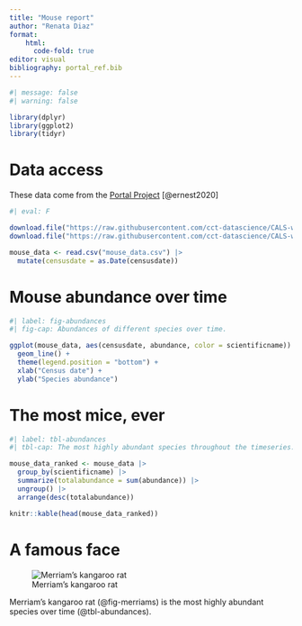 ```yaml
---
title: "Mouse report"
author: "Renata Diaz"
format: 
    html:
      code-fold: true
editor: visual
bibliography: portal_ref.bib
---
```


```r

#| message: false
#| warning: false

library(dplyr)
library(ggplot2)
library(tidyr)

```

# Data access

These data come from the [Portal Project](https://portal.weecology.org) [@ernest2020]

```r
#| eval: F

download.file("https://raw.githubusercontent.com/cct-datascience/CALS-workshops/2023-quarto-reports/20231206-quarto-reports/portal_mouse_data.csv", destfile = "mouse_data.csv")
download.file("https://raw.githubusercontent.com/cct-datascience/CALS-workshops/2023-quarto-reports/20231206-quarto-reports/portal_ref.bib", destfile = "portal_ref.bib")

```

```r

mouse_data <- read.csv("mouse_data.csv") |>
  mutate(censusdate = as.Date(censusdate))

```

# Mouse abundance over time

```r
#| label: fig-abundances
#| fig-cap: Abundances of different species over time.

ggplot(mouse_data, aes(censusdate, abundance, color = scientificname)) +
  geom_line() +
  theme(legend.position = "bottom") +
  xlab("Census date") +
  ylab("Species abundance")

```

# The most mice, ever

```r
#| label: tbl-abundances
#| tbl-cap: The most highly abundant species throughout the timeseries.

mouse_data_ranked <- mouse_data |>
  group_by(scientificname) |>
  summarize(totalabundance = sum(abundance)) |>
  ungroup() |>
  arrange(desc(totalabundance))

knitr::kable(head(mouse_data_ranked))

```

# A famous face


![Merriam's kangaroo rat](https://github.com/cct-datascience/CALS-workshops/blob/2023-quarto-reports/20231206-quarto-reports/merriams.JPG?raw=true){#fig-merriams}
 

Merriam's kangaroo rat (@fig-merriams) is the most highly abundant species over time (@tbl-abundances).


::: refs
:::
